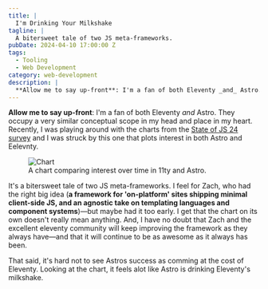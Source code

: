 ```yaml
---
title: |
  I'm Drinking Your Milkshake
tagline: |
  A bitersweet tale of two JS meta-frameworks.
pubDate: 2024-04-10 17:00:00 Z
tags:
  - Tooling
  - Web Development
category: web-development
description: |
  **Allow me to say up-front**: I'm a fan of both Eleventy _and_ Astro. They occupy a very similar conceptual scope in my head and place in my heart. Recently, I was playing around with the charts from the [State of JS 24 survey](https://2024.stateofjs.com/en-US) and I was struck by this one that plots interest in both Astro and Eelevnty.
---
```


**Allow me to say up-front**: I'm a fan of both Eleventy _and_ Astro. They occupy a very similar conceptual scope in my head and place in my heart. Recently, I was playing around with the charts from the [State of JS 24 survey](https://2024.stateofjs.com/en-US) and I was struck by this one that plots interest in both Astro and Eelevnty.

<figure>
  <Image src={Milkshake} alt="Chart" infersize/>
  <figcaption>A chart comparing interest over time in 11ty and Astro.</figcaption>
</figure>

It's a bitersweet tale of two JS meta-frameworks. I feel for Zach, who had the right big idea (**a framework for 'on-platform' sites shipping minimal client-side JS, and an agnostic take on templating languages and component systems**)—but maybe had it too early. I get that the chart on its own doesn't really mean anything. And, I have no doubt that Zach and the excellent eleventy community will keep improving the framework as they always have—and that it will continue to be as awesome as it always has been.

That said, it's hard not to see Astros success as comming at the cost of Eleventy. Looking at the chart, it feels alot like Astro is drinking Eleventy's milkshake.

